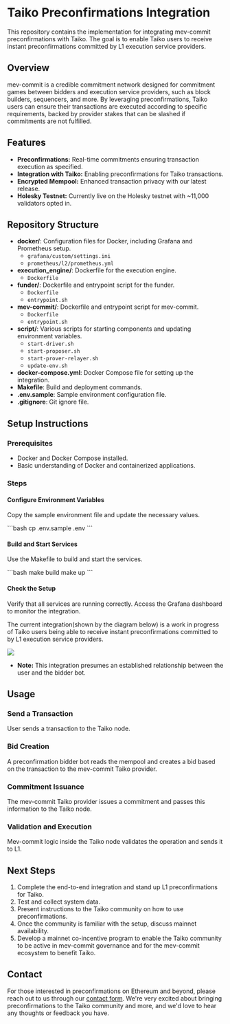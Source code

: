 # Taiko Preconfirmations Integration

This repository contains the implementation for integrating mev-commit preconfirmations with Taiko. The goal is to enable Taiko users to receive instant preconfirmations committed by L1 execution service providers.

## Overview

mev-commit is a credible commitment network designed for commitment games between bidders and execution service providers, such as block builders, sequencers, and more. By leveraging preconfirmations, Taiko users can ensure their transactions are executed according to specific requirements, backed by provider stakes that can be slashed if commitments are not fulfilled.

## Features

- **Preconfirmations:** Real-time commitments ensuring transaction execution as specified.
- **Integration with Taiko:** Enabling preconfirmations for Taiko transactions.
- **Encrypted Mempool:** Enhanced transaction privacy with our latest release.
- **Holesky Testnet:** Currently live on the Holesky testnet with ~11,000 validators opted in.

## Repository Structure

- **docker/**: Configuration files for Docker, including Grafana and Prometheus setup.
  - `grafana/custom/settings.ini`
  - `prometheus/l2/prometheus.yml`
- **execution_engine/**: Dockerfile for the execution engine.
  - `Dockerfile`
- **funder/**: Dockerfile and entrypoint script for the funder.
  - `Dockerfile`
  - `entrypoint.sh`
- **mev-commit/**: Dockerfile and entrypoint script for mev-commit.
  - `Dockerfile`
  - `entrypoint.sh`
- **script/**: Various scripts for starting components and updating environment variables.
  - `start-driver.sh`
  - `start-proposer.sh`
  - `start-prover-relayer.sh`
  - `update-env.sh`
- **docker-compose.yml**: Docker Compose file for setting up the integration.
- **Makefile**: Build and deployment commands.
- **.env.sample**: Sample environment configuration file.
- **.gitignore**: Git ignore file.

## Setup Instructions

### Prerequisites

- Docker and Docker Compose installed.
- Basic understanding of Docker and containerized applications.

### Steps

#### Configure Environment Variables

Copy the sample environment file and update the necessary values.

\```bash
cp .env.sample .env
\```

#### Build and Start Services

Use the Makefile to build and start the services.

\```bash
make build
make up
\```

#### Check the Setup

Verify that all services are running correctly.
Access the Grafana dashboard to monitor the integration.

The current integration(shown by the diagram below) is a work in progress of Taiko users being able to receive instant preconfirmations committed to by L1 execution service providers. 
<Frame>
  <img src="/images/Taiko preconfs.png" />
</Frame>  

- **Note:** This integration presumes an established relationship between the user and the bidder bot.

## Usage

### Send a Transaction

User sends a transaction to the Taiko node.

### Bid Creation

A preconfirmation bidder bot reads the mempool and creates a bid based on the transaction to the mev-commit Taiko provider.

### Commitment Issuance

The mev-commit Taiko provider issues a commitment and passes this information to the Taiko node.

### Validation and Execution

Mev-commit logic inside the Taiko node validates the operation and sends it to L1.

## Next Steps

1. Complete the end-to-end integration and stand up L1 preconfirmations for Taiko.
2. Test and collect system data.
3. Present instructions to the Taiko community on how to use preconfirmations.
4. Once the community is familiar with the setup, discuss mainnet availability.
5. Develop a mainnet co-incentive program to enable the Taiko community to be active in mev-commit governance and for the mev-commit ecosystem to benefit Taiko.

## Contact

For those interested in preconfirmations on Ethereum and beyond, please reach out to us through our [contact form](https://primev.xyz/form/). We're very excited about bringing preconfirmations to the Taiko community and more, and we'd love to hear any thoughts or feedback you have.
